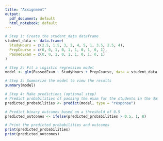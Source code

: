 ```yaml
---
title: "Assignment"
output:
  pdf_document: default
  html_notebook: default
---
```


```r
# Step 1: Create the student_data dataframe
student_data <- data.frame(
  StudyHours = c(2.5, 1.5, 3, 2, 4, 5, 1, 3.5, 2.5, 4),
  PrepCourse = c(0, 0, 1, 0, 1, 1, 0, 1, 0, 1),
  PassedExam = c(0, 0, 1, 0, 1, 1, 0, 1, 0, 1)
)

# Step 2: Fit a logistic regression model
model <- glm(PassedExam ~ StudyHours + PrepCourse, data = student_data, family = binomial)

# Step 3: Summarize the model to view the results
summary(model)

# Step 4: Make predictions (optional step)
# Predict probabilities of passing the exam for the students in the dataset
predicted_probabilities <- predict(model, type = "response")

# Predict binary outcomes based on a threshold of 0.5
predicted_outcomes <- ifelse(predicted_probabilities > 0.5, 1, 0)

# Print the predicted probabilities and outcomes
print(predicted_probabilities)
print(predicted_outcomes)

```


